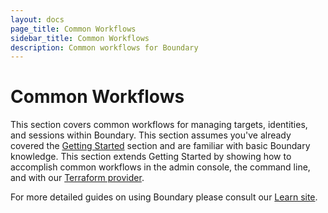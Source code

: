 ```yaml
---
layout: docs
page_title: Common Workflows
sidebar_title: Common Workflows
description: Common workflows for Boundary
---
```


# Common Workflows

This section covers common workflows for managing targets, identities, and sessions within Boundary. This section assumes you've already covered the [Getting Started](/docs/getting-started) section and are familiar with basic Boundary knowledge. This section extends Getting Started by showing how to accomplish common workflows in the admin console, the command line, and with our [Terraform provider](https://github.com/hashicorp/terraform-provider-boundary).

For more detailed guides on using Boundary please consult our [Learn site](https://learn.hashicorp.com/boundary).

